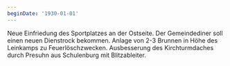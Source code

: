 ```yaml
---
beginDate: '1930-01-01'
---
```


Neue Einfriedung des Sportplatzes an der Ostseite. Der Gemeindediner soll einen
neuen Dienstrock bekommen. Anlage von 2-3 Brunnen in Höhe des Leinkamps zu
Feuerlöschzwecken. Ausbesserung des Kirchturmdaches durch Presuhn aus
Schulenburg mit Blitzableiter.
